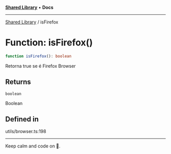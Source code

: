 
<Meta title="Libs/Shared/functions/isFirefox" />



[**Shared Library**](/?path=/docs/libs-shared-overview--page) • **Docs**

***

[Shared Library](/?path=/docs/libs-shared-overview--page) / isFirefox

# Function: isFirefox()

```ts
function isFirefox(): boolean
```

Retorna true se é Firefox Browser

## Returns

`boolean`

Boolean

## Defined in

utils/browser.ts:198


***

Keep calm and code on 🤘.